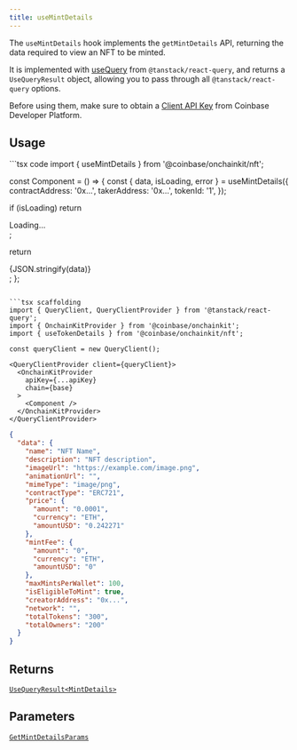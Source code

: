 ```yaml
---
title: useMintDetails
---
```



The `useMintDetails` hook implements the `getMintDetails` API, returning the data required to view an NFT to be minted.

It is implemented with [useQuery](https://tanstack.com/query/latest/docs/framework/react/reference/useQuery) from `@tanstack/react-query`, and returns a `UseQueryResult` object, allowing you to pass through all `@tanstack/react-query` options.

Before using them, make sure to obtain a [Client API Key](https://portal.cdp.coinbase.com/projects/api-keys/client-key) from Coinbase Developer Platform.

## Usage

<CodeGroup>
```tsx code
import { useMintDetails } from '@coinbase/onchainkit/nft';

const Component = () => {
  const { data, isLoading, error } = useMintDetails({
    contractAddress: '0x...',
    takerAddress: '0x...',
    tokenId: '1',
  });

  if (isLoading) return <div>Loading...</div>;
  
  return <div>{JSON.stringify(data)}</div>;
};
```

```tsx scaffolding
import { QueryClient, QueryClientProvider } from '@tanstack/react-query';
import { OnchainKitProvider } from '@coinbase/onchainkit';
import { useTokenDetails } from '@coinbase/onchainkit/nft';

const queryClient = new QueryClient();

<QueryClientProvider client={queryClient}>
  <OnchainKitProvider
    apiKey={...apiKey}
    chain={base}
  >
    <Component />
  </OnchainKitProvider>
</QueryClientProvider>
```


```json return value
{
  "data": {
    "name": "NFT Name",
    "description": "NFT description",
    "imageUrl": "https://example.com/image.png",
    "animationUrl": "",
    "mimeType": "image/png",
    "contractType": "ERC721",
    "price": {
      "amount": "0.0001",
      "currency": "ETH",
      "amountUSD": "0.242271"
    },
    "mintFee": {
      "amount": "0",
      "currency": "ETH",
      "amountUSD": "0"
    },
    "maxMintsPerWallet": 100,
    "isEligibleToMint": true,
    "creatorAddress": "0x...",
    "network": "",
    "totalTokens": "300",
    "totalOwners": "200"
  }
}
```
</CodeGroup>

## Returns

[`UseQueryResult<MintDetails>`](/onchainkit/api/types#getmintdetailsresponse)

## Parameters

[`GetMintDetailsParams`](/onchainkit/api/types#getmintdetailsparams)


